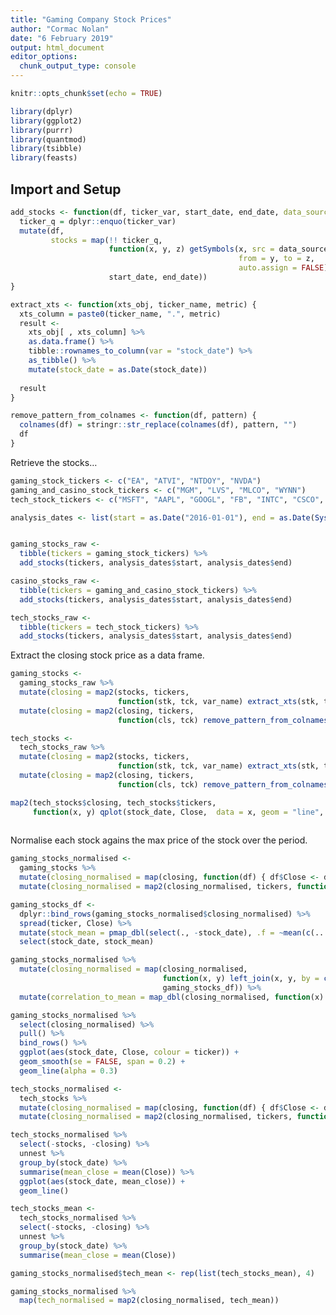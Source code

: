 ```yaml
---
title: "Gaming Company Stock Prices"
author: "Cormac Nolan"
date: "6 February 2019"
output: html_document
editor_options: 
  chunk_output_type: console
---
```


```r
knitr::opts_chunk$set(echo = TRUE)
```

```r
library(dplyr)
library(ggplot2)
library(purrr)
library(quantmod)
library(tsibble)
library(feasts)
```

## Import and Setup

```r
add_stocks <- function(df, ticker_var, start_date, end_date, data_source = "yahoo") {
  ticker_q = dplyr::enquo(ticker_var)
  mutate(df, 
         stocks = map(!! ticker_q, 
                      function(x, y, z) getSymbols(x, src = data_source, 
                                                   from = y, to = z, 
                                                   auto.assign = FALSE),
                      start_date, end_date))
}

extract_xts <- function(xts_obj, ticker_name, metric) {
  xts_column = paste0(ticker_name, ".", metric)
  result <- 
    xts_obj[ , xts_column] %>% 
    as.data.frame() %>% 
    tibble::rownames_to_column(var = "stock_date") %>% 
    as_tibble() %>% 
    mutate(stock_date = as.Date(stock_date))
  
  result
}

remove_pattern_from_colnames <- function(df, pattern) {
  colnames(df) = stringr::str_replace(colnames(df), pattern, "")
  df
}
```

Retrieve the stocks...
```r
gaming_stock_tickers <- c("EA", "ATVI", "NTDOY", "NVDA")
gaming_and_casino_stock_tickers <- c("MGM", "LVS", "MLCO", "WYNN")
tech_stock_tickers <- c("MSFT", "AAPL", "GOOGL", "FB", "INTC", "CSCO", "TSM", "ORCL", "ADBE", "IBM")

analysis_dates <- list(start = as.Date("2016-01-01"), end = as.Date(Sys.Date()))


gaming_stocks_raw <-
  tibble(tickers = gaming_stock_tickers) %>% 
  add_stocks(tickers, analysis_dates$start, analysis_dates$end)

casino_stocks_raw <-
  tibble(tickers = gaming_and_casino_stock_tickers) %>% 
  add_stocks(tickers, analysis_dates$start, analysis_dates$end)

tech_stocks_raw <-
  tibble(tickers = tech_stock_tickers) %>% 
  add_stocks(tickers, analysis_dates$start, analysis_dates$end)
```

Extract the closing stock price as a data frame.
```r

gaming_stocks <-
  gaming_stocks_raw %>% 
  mutate(closing = map2(stocks, tickers, 
                        function(stk, tck, var_name) extract_xts(stk, tck, var_name), "Close")) %>% 
  mutate(closing = map2(closing, tickers, 
                        function(cls, tck) remove_pattern_from_colnames(cls, paste0(tck, "\\."))))

tech_stocks <-
  tech_stocks_raw %>% 
  mutate(closing = map2(stocks, tickers, 
                        function(stk, tck, var_name) extract_xts(stk, tck, var_name), "Close")) %>% 
  mutate(closing = map2(closing, tickers, 
                        function(cls, tck) remove_pattern_from_colnames(cls, paste0(tck, "\\."))))

map2(tech_stocks$closing, tech_stocks$tickers, 
     function(x, y) qplot(stock_date, Close,  data = x, geom = "line", main = y))
  
```

Normalise each stock agains the max price of the stock over the period.
```r
gaming_stocks_normalised <-
  gaming_stocks %>% 
  mutate(closing_normalised = map(closing, function(df) { df$Close <- df$Close / max(df$Close) ; df })) %>% 
  mutate(closing_normalised = map2(closing_normalised, tickers, function(x, y) mutate(x, ticker = y)))

gaming_stocks_df <-
  dplyr::bind_rows(gaming_stocks_normalised$closing_normalised) %>% 
  spread(ticker, Close) %>% 
  mutate(stock_mean = pmap_dbl(select(., -stock_date), .f = ~mean(c(...)))) %>% 
  select(stock_date, stock_mean)

gaming_stocks_normalised %>% 
  mutate(closing_normalised = map(closing_normalised, 
                                  function(x, y) left_join(x, y, by = c("stock_date")), 
                                  gaming_stocks_df)) %>% 
  mutate(correlation_to_mean = map_dbl(closing_normalised, function(x) cor(x$Close, x$stock_mean)))


```


```r
gaming_stocks_normalised %>% 
  select(closing_normalised) %>% 
  pull() %>% 
  bind_rows() %>% 
  ggplot(aes(stock_date, Close, colour = ticker)) +
  geom_smooth(se = FALSE, span = 0.2) +
  geom_line(alpha = 0.3)
```


```r
tech_stocks_normalised <-
  tech_stocks %>%
  mutate(closing_normalised = map(closing, function(df) { df$Close <- df$Close / max(df$Close) ; df })) %>% 
  mutate(closing_normalised = map2(closing_normalised, tickers, function(x, y) mutate(x, ticker = y)))

tech_stocks_normalised %>% 
  select(-stocks, -closing) %>% 
  unnest %>%
  group_by(stock_date) %>% 
  summarise(mean_close = mean(Close)) %>% 
  ggplot(aes(stock_date, mean_close)) +
  geom_line()

tech_stocks_mean <-
  tech_stocks_normalised %>% 
  select(-stocks, -closing) %>% 
  unnest %>% 
  group_by(stock_date) %>% 
  summarise(mean_close = mean(Close))

gaming_stocks_normalised$tech_mean <- rep(list(tech_stocks_mean), 4)

gaming_stocks_normalised %>% 
  map(tech_normalised = map2(closing_normalised, tech_mean))

```